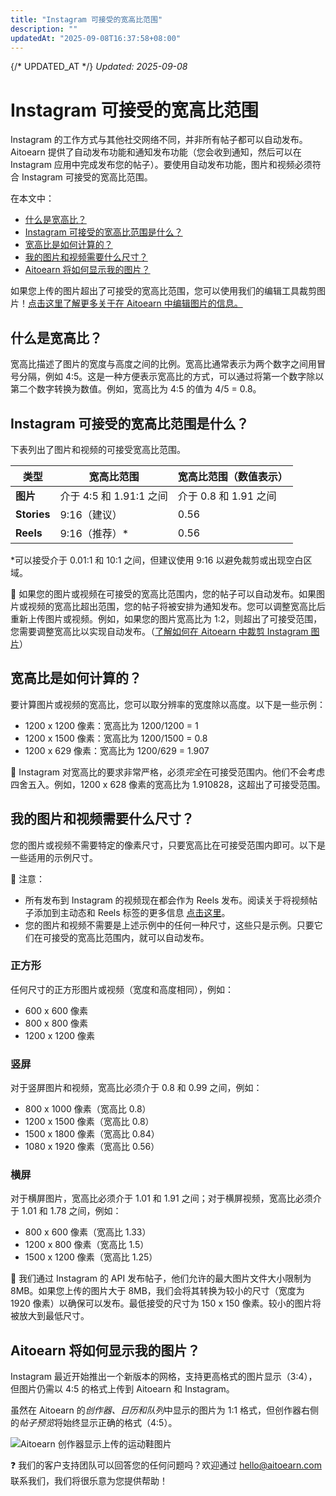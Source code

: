 ```yaml
---
title: "Instagram 可接受的宽高比范围"
description: ""
updatedAt: "2025-09-08T16:37:58+08:00"
---
```

{/* UPDATED_AT */}
_Updated: 2025-09-08_

# Instagram 可接受的宽高比范围

Instagram 的工作方式与其他社交网络不同，并非所有帖子都可以自动发布。Aitoearn 提供了自动发布功能和通知发布功能（您会收到通知，然后可以在 Instagram 应用中完成发布您的帖子）。要使用自动发布功能，图片和视频必须符合 Instagram 可接受的宽高比范围。

在本文中：
- [什么是宽高比？](#什么是宽高比)
- [Instagram 可接受的宽高比范围是什么？](#h_01H9RQGFJC1JSCXADP3Y7NDJBF)
- [宽高比是如何计算的？](#h_01H9RQGFJCQJM8ATBKZKDP3K0Y)
- [我的图片和视频需要什么尺寸？](#h_01H9RQGFJCJNZ7MP64RW82QE5Q)
- [Aitoearn 将如何显示我的图片？](#Aitoearn-将如何显示我的图片)

如果您上传的图片超出了可接受的宽高比范围，您可以使用我们的编辑工具裁剪图片！[点击这里了解更多关于在 Aitoearn 中编辑图片的信息。](https://支持.aitoearn.com//支持.aitoearn.com/article/614-编辑ing-您的-图片s-在-aitoearn#01FNV15FWRZGB0A29QZ5Y24A7F)

## 什么是宽高比？

宽高比描述了图片的宽度与高度之间的比例。宽高比通常表示为两个数字之间用冒号分隔，例如 4:5。这是一种方便表示宽高比的方式，可以通过将第一个数字除以第二个数字转换为数值。例如，宽高比为 4:5 的值为 4/5 = 0.8。

## Instagram 可接受的宽高比范围是什么？

下表列出了图片和视频的可接受宽高比范围。

| 类型       | **宽高比范围**                  | **宽高比范围（数值表示）** |
|------------|--------------------------------|---------------------------|
| **图片**   | 介于 4:5 和 1.91:1 之间         | 介于 0.8 和 1.91 之间     |
| **Stories**| 9:16（建议）                   | 0.56                      |
| **Reels**  | 9:16（推荐）*                  | 0.56                      |

*可以接受介于 0.01:1 和 10:1 之间，但建议使用 9:16 以避免裁剪或出现空白区域。

📝 如果您的图片或视频在可接受的宽高比范围内，您的帖子可以自动发布。如果图片或视频的宽高比超出范围，您的帖子将被安排为通知发布。您可以调整宽高比后重新上传图片或视频。例如，如果您的图片宽高比为 1:2，则超出了可接受范围，您需要调整宽高比以实现自动发布。（[了解如何在 Aitoearn 中裁剪 Instagram 图片](https://支持.aitoearn.com//支持.aitoearn.com/article/614-编辑ing-您的-图片s-在-aitoearn#01FM0M1ZSR9A5JPBRANRGT0KSF)）

## 宽高比是如何计算的？

要计算图片或视频的宽高比，您可以取分辨率的宽度除以高度。以下是一些示例：

- 1200 x 1200 像素：宽高比为 1200/1200 = 1
- 1200 x 1500 像素：宽高比为 1200/1500 = 0.8
- 1200 x 629 像素：宽高比为 1200/629 = 1.907

📝 Instagram 对宽高比的要求非常严格，必须*完全*在可接受范围内。他们不会考虑四舍五入。例如，1200 x 628 像素的宽高比为 1.910828，这超出了可接受范围。

## 我的图片和视频需要什么尺寸？

您的图片或视频不需要特定的像素尺寸，只要宽高比在可接受范围内即可。以下是一些适用的示例尺寸。

📝 注意：
- 所有发布到 Instagram 的视频现在都会作为 Reels 发布。阅读关于将视频帖子添加到主动态和 Reels 标签的更多信息 [点击这里](https://支持.aitoearn.com//支持.aitoearn.com/article/657-scheduling-Instagram-帖子-和-reels#01H7G1SZ6VRWNEKE8VK4AQGP15)。
- 您的图片和视频不需要是上述示例中的任何一种尺寸，这些只是示例。只要它们在可接受的宽高比范围内，就可以自动发布。

### 正方形

任何尺寸的正方形图片或视频（宽度和高度相同），例如：
- 600 x 600 像素
- 800 x 800 像素
- 1200 x 1200 像素

### 竖屏

对于竖屏图片和视频，宽高比必须介于 0.8 和 0.99 之间，例如：
- 800 x 1000 像素（宽高比 0.8）
- 1200 x 1500 像素（宽高比 0.8）
- 1500 x 1800 像素（宽高比 0.84）
- 1080 x 1920 像素（宽高比 0.56）

### 横屏

对于横屏图片，宽高比必须介于 1.01 和 1.91 之间；对于横屏视频，宽高比必须介于 1.01 和 1.78 之间，例如：
- 800 x 600 像素（宽高比 1.33）
- 1200 x 800 像素（宽高比 1.5）
- 1500 x 1200 像素（宽高比 1.25）

📝 我们通过 Instagram 的 API 发布帖子，他们允许的最大图片文件大小限制为 8MB。如果您上传的图片大于 8MB，我们会将其转换为较小的尺寸（宽度为 1920 像素）以确保可以发布。最低接受的尺寸为 150 x 150 像素。较小的图片将被放大到最低尺寸。

## Aitoearn 将如何显示我的图片？

Instagram 最近开始推出一个新版本的网格，支持更高格式的图片显示（3:4），但图片仍需以 4:5 的格式上传到 Aitoearn 和 Instagram。

虽然在 Aitoearn 的*创作器、日历和队列*中显示的图片为 1:1 格式，但创作器右侧的*帖子预览*将始终显示正确的格式（4:5）。

![Aitoearn 创作器显示上传的运动鞋图片](//d33v4339jhl8k0.cloudfront.net/docs/assets/64cb6cf86d4a3e191f237e66/图片s/67b4a7c1cedf3902363cf05e/文件-VP5Pi1jIlW.jpg)

❓ 我们的客户支持团队可以回答您的任何问题吗？欢迎通过 [hello@aitoearn.com](mailto:hello@aitoearn.com) 联系我们，我们将很乐意为您提供帮助！
